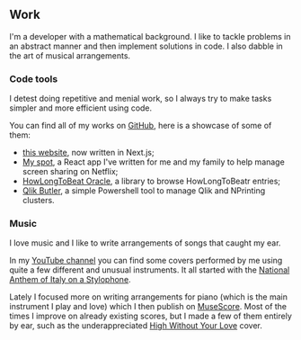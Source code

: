 ## Work

I'm a developer with a mathematical background. I like to tackle problems in an
abstract manner and then implement solutions in code. I also dabble in the art
of musical arrangements.

### Code tools

I detest doing repetitive and menial work, so I always try to make tasks
simpler and more efficient using code.

You can find all of my works on [GitHub][gh], here is a showcase of some of
them:

- [this website][website], now written in Next.js;
- [My spot][my-spot], a React app I've written for me and my family to help
  manage screen sharing on Netflix;
- [HowLongToBeat Oracle][hltb], a library to browse HowLongToBeatr entries;
- [Qlik Butler][qlik], a simple Powershell tool to manage Qlik and NPrinting
  clusters.

[gh]: https://github.com/msilvestro
[website]: https://github.com/msilvestro/matteosilvestro
[my-spot]: https://github.com/msilvestro/my-spot
[hltb]: https://github.com/msilvestro/howlongtobeat-oracle
[qlik]: https://github.com/msilvestro/QlikButler

### Music

I love music and I like to write arrangements of songs that caught my ear.

In my [YouTube channel][yt] you can find some covers performed by me using quite
a few different and unusual instruments. It all started with the
[National Anthem of Italy on a Stylophone][anthem].

Lately I focused more on writing arrangements for piano (which is the main
instrument I play and love) which I then publish on [MuseScore][ms]. Most of the
times I improve on already existing scores, but I made a few of them entirely by
ear, such as the underappreciated [High Without Your Love][hwyl] cover.

[yt]: https://www.youtube.com/channel/UCNuzav-XOW8DWk1pU2A3dKw
[anthem]: https://www.youtube.com/watch?v=xjAYyEqnTaw
[ms]: https://musescore.com/matteosilvestro
[hwyl]: https://musescore.com/matteosilvestro/high-without-your-love

